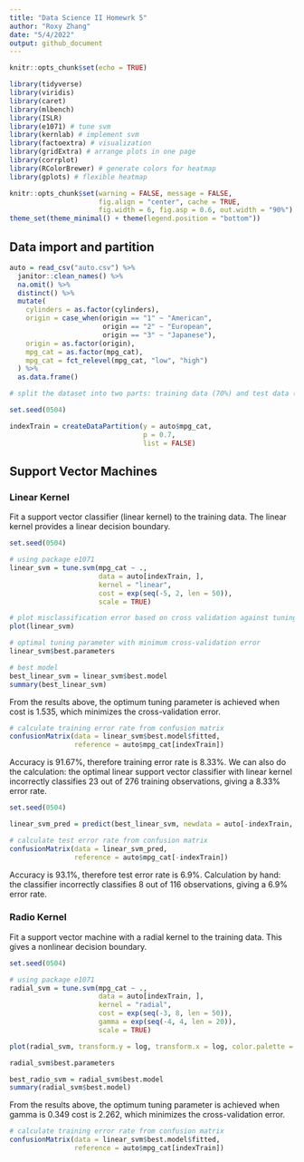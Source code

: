 ```yaml
---
title: "Data Science II Homewrk 5"
author: "Roxy Zhang"
date: "5/4/2022"
output: github_document
---
```


```r
knitr::opts_chunk$set(echo = TRUE)

library(tidyverse)
library(viridis)
library(caret)
library(mlbench)
library(ISLR)
library(e1071) # tune svm
library(kernlab) # implement svm
library(factoextra) # visualization
library(gridExtra) # arrange plots in one page
library(corrplot) 
library(RColorBrewer) # generate colors for heatmap
library(gplots) # flexible heatmap
```

```r
knitr::opts_chunk$set(warning = FALSE, message = FALSE, 
                      fig.align = "center", cache = TRUE, 
                      fig.width = 6, fig.asp = 0.6, out.width = "90%")
theme_set(theme_minimal() + theme(legend.position = "bottom"))
```


## Data import and partition

```r
auto = read_csv("auto.csv") %>% 
  janitor::clean_names() %>% 
  na.omit() %>% 
  distinct() %>% 
  mutate(
    cylinders = as.factor(cylinders),
    origin = case_when(origin == "1" ~ "American",
                       origin == "2" ~ "European",
                       origin == "3" ~ "Japanese"),
    origin = as.factor(origin),
    mpg_cat = as.factor(mpg_cat),
    mpg_cat = fct_relevel(mpg_cat, "low", "high")
  ) %>% 
  as.data.frame()
```

```r
# split the dataset into two parts: training data (70%) and test data (30%)

set.seed(0504)

indexTrain = createDataPartition(y = auto$mpg_cat,
                                 p = 0.7,
                                 list = FALSE)
```



## Support Vector Machines

### Linear Kernel

Fit a support vector classifier (linear kernel) to the training data. The linear kernel provides a linear decision boundary.

```r
set.seed(0504)

# using package e1071
linear_svm = tune.svm(mpg_cat ~ .,
                      data = auto[indexTrain, ],
                      kernel = "linear",
                      cost = exp(seq(-5, 2, len = 50)),
                      scale = TRUE)

# plot misclassification error based on cross validation against tuning parameter(cost)
plot(linear_svm)

# optimal tuning parameter with minimum cross-validation error
linear_svm$best.parameters

# best model
best_linear_svm = linear_svm$best.model
summary(best_linear_svm)
```

From the results above, the optimum tuning parameter is achieved when cost is 1.535, which minimizes the cross-validation error.


```r
# calculate training error rate from confusion matrix
confusionMatrix(data = linear_svm$best.model$fitted, 
                reference = auto$mpg_cat[indexTrain])
```

Accuracy is 91.67%, therefore training error rate is 8.33%. We can also do the calculation: the optimal linear support vector classifier with linear kernel incorrectly classifies 23 out of 276 training observations, giving a 8.33% error rate.

```r
set.seed(0504)

linear_svm_pred = predict(best_linear_svm, newdata = auto[-indexTrain, ])

# calculate test error rate from confusion matrix
confusionMatrix(data = linear_svm_pred, 
                reference = auto$mpg_cat[-indexTrain])
```

Accuracy is 93.1%, therefore test error rate is 6.9%. Calculation by hand: the classifier incorrectly classifies 8 out of 116 observations, giving a 6.9% error rate.


### Radio Kernel

Fit a support vector machine with a radial kernel to the training data. This gives a nonlinear decision boundary.

```r
set.seed(0504)

# using package e1071
radial_svm = tune.svm(mpg_cat ~ .,
                      data = auto[indexTrain, ],
                      kernel = "radial",
                      cost = exp(seq(-3, 8, len = 50)),
                      gamma = exp(seq(-4, 4, len = 20)),
                      scale = TRUE)

plot(radial_svm, transform.y = log, transform.x = log, color.palette = terrain.colors)

radial_svm$best.parameters

best_radio_svm = radial_svm$best.model
summary(radial_svm$best.model)
```

From the results above, the optimum tuning parameter is achieved when gamma is 0.349 cost is 2.262, which minimizes the cross-validation error.  

```r
# calculate training error rate from confusion matrix
confusionMatrix(data = linear_svm$best.model$fitted, 
                reference = auto$mpg_cat[indexTrain])
```

